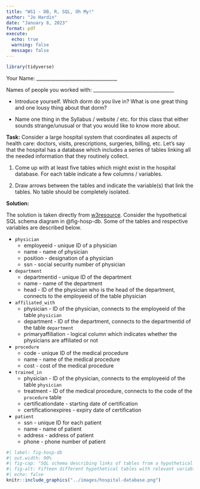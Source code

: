 ```yaml
---
title: "WS1 - DB, R, SQL, Oh My!"
author: "Jo Hardin"
date: "January 8, 2023"
format: pdf
execute:
  echo: true
  warning: false
  message: false
---
```


```r
library(tidyverse)
```



Your Name: \_\_\_\_\_\_\_\_\_\_\_\_\_\_\_\_\_\_\_\_\_\_\_\_\_\_\_\_\_\_\_\_\_\_   


Names of people you worked with:  \_\_\_\_\_\_\_\_\_\_\_\_\_\_\_\_\_\_\_\_\_\_\_\_\_\_\_\_\_\_\_\_\_\_   

* Introduce yourself. Which dorm do you live in? What is one great thing and one lousy thing about that dorm?

* Name one thing in the Syllabus / website / etc. for this class that either sounds strange/unusual or that you would like to know more about.

**Task:** Consider a large hospital system that coordinates all aspects of health care: doctors, visits, prescriptions, surgeries, billing, etc.  Let's say that the hospital has a database which includes a series of tables linking all the needed information that they routinely collect.

1. Come up with at least five tables which might exist in the hospital database.  For each table indicate a few columns / variables.  

2. Draw arrows between the tables and indicate the variable(s) that link the tables.  No table should be completely isolated.



\newpage
**Solution:**

The solution is taken directly from <a href = "https://www.w3resource.com/sql-exercises/hospital-database-exercise/index.php" target = "_blank">w3resource</a>.  Consider the hypothetical SQL schema diagram in @fig-hosp-db.  Some of the tables and respective variables are described below.

* `physician`
  - employeeid - unique ID of a physician
  - name - name of physician
  - position - designation of a physician
  - ssn - social security number of physician
  
* `department`
  - departmentid - unique ID of the department
  - name - name of the department
  - head - ID of the physician who is the head of the department, connects to the employeeid of the table physician
  
* `affiliated_with`
   - physician - ID of the physician, connects to the employeeid of the table `physician`
   - department - ID of the department, connects to the departmentid of the table `department`
   - primaryaffiliation - logical column which indicates whether the physicians are affiliated or not

* `procedure`
   - code - unique ID of the medical procedure
   - name - name of the medical procedure
   - cost - cost of the medical procedure
   
* `trained_in`
   - physician - ID of the physician, connects to the employeeid of the table `physician`
   - treatment - ID of the medical procedure, connects to the code of the `procedure` table
   - certificationdate - starting date of certification
   - certificationexpires - expiry date of certification
   
* `patient`
   - ssn - unique ID for each patient
   - name - name of patient
   - address - address of patient
   - phone - phone number of patient
   
```r
#| label: fig-hosp-db
#| out.width: 90%
#| fig-cap: "SQL schema describing links of tables from a hypothetical hospital database, image credit: https://www.w3resource.com/sql-exercises/hospital-database-exercise/index.php"
#| fig-alt: Fifteen different hypothetical tables with relevant variables which connect the tables.
#| echo: false
knitr::include_graphics("../images/hospital-database.png")
```
